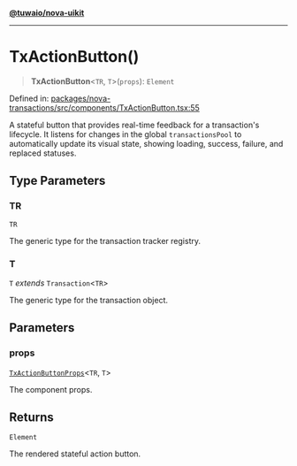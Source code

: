 [**@tuwaio/nova-uikit**](../../../README.md)

***

# TxActionButton()

> **TxActionButton**\<`TR`, `T`\>(`props`): `Element`

Defined in: [packages/nova-transactions/src/components/TxActionButton.tsx:55](https://github.com/TuwaIO/nova-uikit/blob/08eba8ae8d3f95b682badea39f500181ab46fa0d/packages/nova-transactions/src/components/TxActionButton.tsx#L55)

A stateful button that provides real-time feedback for a transaction's lifecycle.
It listens for changes in the global `transactionsPool` to automatically update its
visual state, showing loading, success, failure, and replaced statuses.

## Type Parameters

### TR

`TR`

The generic type for the transaction tracker registry.

### T

`T` *extends* `Transaction`\<`TR`\>

The generic type for the transaction object.

## Parameters

### props

[`TxActionButtonProps`](../interfaces/TxActionButtonProps.md)\<`TR`, `T`\>

The component props.

## Returns

`Element`

The rendered stateful action button.
